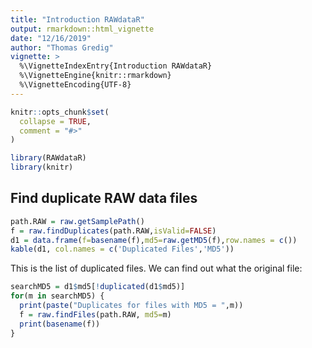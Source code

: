 ```yaml
---
title: "Introduction RAWdataR"
output: rmarkdown::html_vignette
date: "12/16/2019"
author: "Thomas Gredig"
vignette: >
  %\VignetteIndexEntry{Introduction RAWdataR}
  %\VignetteEngine{knitr::rmarkdown}
  %\VignetteEncoding{UTF-8}
---
```


```r
knitr::opts_chunk$set(
  collapse = TRUE,
  comment = "#>"
)
```


```r
library(RAWdataR)
library(knitr)
```

## Find duplicate RAW data files

```r
path.RAW = raw.getSamplePath()
f = raw.findDuplicates(path.RAW,isValid=FALSE)
d1 = data.frame(f=basename(f),md5=raw.getMD5(f),row.names = c())
kable(d1, col.names = c('Duplicated Files','MD5'))
```

This is the list of duplicated files. We can find out what the original file:

```r
searchMD5 = d1$md5[!duplicated(d1$md5)]
for(m in searchMD5) {
  print(paste("Duplicates for files with MD5 = ",m))
  f = raw.findFiles(path.RAW, md5=m)
  print(basename(f))
}
```


